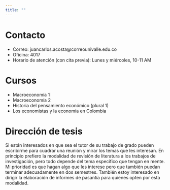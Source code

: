 ```yaml
---
title: ""
---
```


<!-- - [Introducción relámpago a *R Markdown*](IntroRMD.html). -->

# Contacto
- Correo: juancarlos.acosta@correounivalle.edu.co
- Oficina: 4017
- Horario de atención (con cita previa): Lunes y miércoles, 10-11 AM


# Cursos
- Macroeconomía 1
- Macroeconomía 2
- Historia del pensamiento económico (plural 1)
- Los economistas y la economía en Colombia


# Dirección de tesis
Si están interesados en que sea el tutor de su trabajo de grado pueden escribirme para cuadrar una reunión y mirar los temas que les interesan. En principio prefiero la modalidad de revisión de literatura a los trabajos de investigación, pero todo depende del tema específico que tengan en mente. Mi prioridad es que hagan algo que les interese pero que también puedan terminar adecuadamente en dos semestres. También estoy interesado en dirigir la elaboración de informes de pasantía para quienes opten por esta modalidad.

